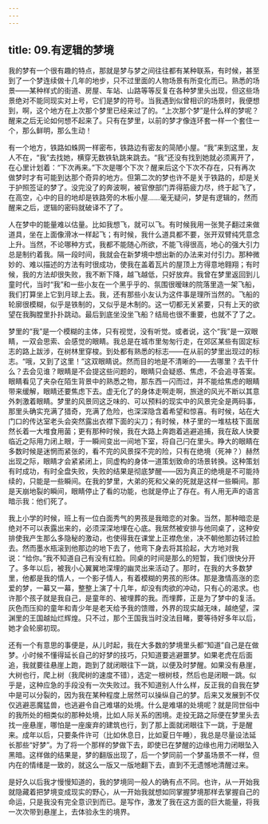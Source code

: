 ```yaml
---
---
---
```

title: 09.有逻辑的梦境
---




我的梦有一个很有趣的特点，那就是梦与梦之间往往都有某种联系，有时候，甚至到了一个梦连续做十几年的地步，只不过里面的人物场景有所变化而已。熟悉的场景——某种样式的街道、房屋、车站、山路等等反复在各种梦里头出现，但这些场景绝对不能同现实对上号，它们是梦的符号。当我遇到似曾相识的场景时，我便想到，啊，这个地方在上次那个梦里已经来过了的。“上次那个梦”是什么样的梦呢？醒来之后无论如何想不起来了。只有在梦里，以前的梦才像连环套一样一个套住一个，那么鲜明，那么生动！

有一个地方，铁路如蛛网一样密布，铁路边有密友的简陋小屋。“我”来到这里，友人不在，“我”去找她，横穿无数铁轨跳来跳去。“我”还没有找到她就必须离开了，在心里计划着：“下次再来。”下次是哪个下次？醒来后这个下次不存在，只有再次做梦时才有可能到达那个奇异的地方。但第二次的梦也许不是关于铁路的，却是关于护照签证的梦了。没完没了的奔波啊，被官僚部门弄得筋疲力尽，终于起飞了，在高空，心中的目的地却是铁路旁的木板小屋……毫无疑问，梦是有逻辑的，然而醒来之后，逻辑的密码就破译不了了。

人在梦中的能量难以估量。比如我想飞，就可以飞。有时候我用一张凳子翻过来做道具，坐在上面像滑冰一样起飞；有时候，我什么道具都不要，张开双臂纯凭意念上升。当然，不论哪种方式，我都不能随心所欲，不能飞得很高，地心的强大引力总是制约着我。隔一段时间，我就会在新梦境中想出新的办法来对付引力。那种微妙的、难以描述的方法有时很成功，使我在盖着瓦片的屋顶上方得意地翱翔；有时候，我的方法却很失败，我不断下降，越飞越低，只好放弃。我曾在梦里返回到儿童时代，当时“我”和一些小友在一个黑乎乎的、氛围很暧昧的院落里造一架飞船，我们打算坐上它到月球上去。我，还有那些小友认为这件事是理所当然的。飞船的轮廓很模糊，似乎是铁制的，又似乎是木制的。这一切都无关紧要，只有上天的欲望在我胸膛里扑扑跳动。最后到底坐没坐飞船？结局也很不重要，也就不了了之。

梦里的“我”是一个模糊的主体，只有视觉，没有听觉。或者说，这个“我”是一双眼睛，一双会思索、会感觉的眼睛。我总是在城市里匆匆行走，在郊区某些有固定标志的路上跋涉，在树林里穿梭。到处都有熟悉的标志——在从前的梦里出现过的标志。“哦，又到了这里！”这双眼睛说。然而目的地是不清晰的——去哪里？去干什么？去会见谁？眼睛是不会提这些问题的，眼睛只会疑惑、焦虑，不会追寻答案。眼睛看见了夹杂在陌生背景中的熟悉之物，那东西一闪而过，并不能给焦虑的眼睛带来缓解，眼睛还要焦虑下去。虚无化了的身体走啊走啊，旅途的风光不断以其意外刺激着眼睛。梦里的风景同这乏味的、可以预料的现实中的风景完全是两码事，那里头确实充满了猎奇，充满了危险，也深深隐含着希望和惊喜。有时候，站在大门口的传达室老头会突然露出衣襟下面的尖刀；有时候，林子里的一堆枯枝下面居然长着一大堆食用菌；更有那种时候，我在大路上奔跑着逃避追捕，我在敌人快要临近之际用力闭上眼，于一瞬间变出一间地下室，将自己闩在里头。睁大的眼睛在多数时候是迷惘而紧张的，看不完的风景探不完的险，只有在绝境（死神？）赫然出现之际，眼睛才会紧紧闭上，同虚构的身体一道策划致命的场景转换。这种策划有时成功，有时全盘失败，失败的结果是彻底梦醒——因为真正的绝境是不可能持续的，只能是一些瞬间。在我的梦里，大弟的死和父亲的死就是这样一些瞬间。那是天崩地裂的瞬间，眼睛停止了看的功能，也就是停止了存在。有人用无声的语言暗示我：他们死了。

我上小学的时候，班上有一位白面秀气的男孩是我暗恋的对象。当然，那种暗恋是绝对不可以表露出来的，必须深深地埋在心底。我居然被安排与他同桌了，这种安排使我产生那么多隐秘的激动，也使得我在课堂上正襟危坐，决不朝他那边转过脸去。然而墨水瓶滚到他那边的地下去了，他弯下身去将其拾起，大方地对我说：“给你。”我不知道自己有没有红脸。同桌的时间是那么的短暂，我们很快分开了。多年以后，被我小心翼翼地深埋的幽灵出来活动了。那时，在我的大多数梦里，他都是我的情人，一个影子情人，有着模糊的男孩的形体。那是激情高涨的恋爱的梦，一幕又一幕，整整上演了十几年，却没有肉欲的冲动，只有心的渴求。也许那个孩子就是我自己，是童年的、被埋葬的我。而埋葬，正是为了梦中的复活。灰色而压抑的童年和青少年是老天给予我的馈赠，外界的现实越无味，越绝望，深渊里的王国越灿烂辉煌。只不过，那个王国我当时没法目睹，要等待好多年以后，她才会轮廓初现。

还有一个有意思的事便是，从儿时起，我在大多数的梦境里头都“知道”自己是在做梦。小时候不懂得延长自己的好梦的技巧，只知道要逃避噩梦。如果老虎在后面追，我就要往悬崖上跑，跑到了就闭眼往下一跳，以便及时梦醒。如果没有悬崖，大树也行，爬上树（我爬树的速度不错），选定一根树枝，然后也是闭眼一跳。似乎是，这种应急的手段没有一次失败过。我不知道别人什么样，反正我的自我在梦中是可以分裂的，因为我在某种程度上居然可以操纵自己的梦。后来又发展到不仅仅逃避恶魔猛兽，也逃避令自己难堪的处境。什么是难堪的处境呢？就是同世俗中的我所处的相类似的那种处境，比如人际关系的困境。走投无路之际便在梦里头去找一座悬崖，哪怕是一座废弃的建筑也行，到了那上面就闭眼往下一跳，于是醒来。成年以后，只要条件许可（比如休息日，比如夏日午睡），我总是尽量设法延长那些“好梦”。为了将一个那样的梦做下去，即使已在梦醒的边缘也用力闭眼坠入黑暗。这样做的结果是，梦的翻版出现了，后一个梦同前一个梦虽场景不一样，但内在的情绪是一致的，就这么一版又一版地翻下去，直到不无遗憾地清醒过来。

是好久以后我才慢慢知道的，我的梦境同一般人的确有点不同。也许，从一开始我就隐藏着把梦境变成现实的野心，从一开始我就想如同掌握梦境那样去掌握自己的命运，只是我没有完全意识到而已。是写作，激发了我在这方面的巨大能量，将我一次次带到悬崖上，去体验永生的境界。